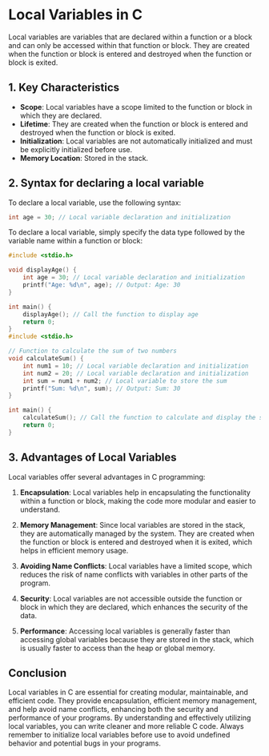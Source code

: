 # Local Variables in C

Local variables are variables that are declared within a function or a block and can only be accessed within that function or block. They are created when the function or block is entered and destroyed when the function or block is exited.

## 1. Key Characteristics

- **Scope**: Local variables have a scope limited to the function or block in which they are declared.
- **Lifetime**: They are created when the function or block is entered and destroyed when the function or block is exited.
- **Initialization**: Local variables are not automatically initialized and must be explicitly initialized before use.
- **Memory Location**: Stored in the stack.

## 2. Syntax for declaring a local variable

To declare a local variable, use the following syntax:

```c
int age = 30; // Local variable declaration and initialization
```

To declare a local variable, simply specify the data type followed by the variable name within a function or block:

```c
#include <stdio.h>

void displayAge() {
    int age = 30; // Local variable declaration and initialization
    printf("Age: %d\n", age); // Output: Age: 30
}

int main() {
    displayAge(); // Call the function to display age
    return 0;
}
#include <stdio.h>

// Function to calculate the sum of two numbers
void calculateSum() {
    int num1 = 10; // Local variable declaration and initialization
    int num2 = 20; // Local variable declaration and initialization
    int sum = num1 + num2; // Local variable to store the sum
    printf("Sum: %d\n", sum); // Output: Sum: 30
}

int main() {
    calculateSum(); // Call the function to calculate and display the sum
    return 0;
}

```

## 3. Advantages of Local Variables

Local variables offer several advantages in C programming:

1. **Encapsulation**: Local variables help in encapsulating the functionality within a function or block, making the code more modular and easier to understand.

2. **Memory Management**: Since local variables are stored in the stack, they are automatically managed by the system. They are created when the function or block is entered and destroyed when it is exited, which helps in efficient memory usage.

3. **Avoiding Name Conflicts**: Local variables have a limited scope, which reduces the risk of name conflicts with variables in other parts of the program.

4. **Security**: Local variables are not accessible outside the function or block in which they are declared, which enhances the security of the data.

5. **Performance**: Accessing local variables is generally faster than accessing global variables because they are stored in the stack, which is usually faster to access than the heap or global memory.

## Conclusion

Local variables in C are essential for creating modular, maintainable, and efficient code. They provide encapsulation, efficient memory management, and help avoid name conflicts, enhancing both the security and performance of your programs. By understanding and effectively utilizing local variables, you can write cleaner and more reliable C code. Always remember to initialize local variables before use to avoid undefined behavior and potential bugs in your programs.

